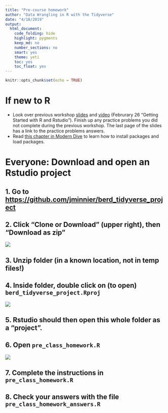 ```yaml
---
title: "Pre-course homework"
author: "Data Wrangling in R with the Tidyverse"
date: "4/18/2019"
output:   
  html_document:
    code_folding: hide
    highlight: pygments
    keep_md: no
    number_sections: no
    smart: yes
    theme: yeti
    toc: yes
    toc_float: yes
---
```


```r
knitr::opts_chunk$set(echo = TRUE)
```

# If new to R

- Look over previous workshop [slides](http://bit.ly/berd_r_intro) and [video](https://echo360.org/section/aefe4e1c-c635-4a3b-bf99-ce6439184f5f/public) (Februrary 26 "Getting Started with R and Rstudio"). Finish up any practice problems you did not complete during the previous workshop. The last page of the slides has a link to the practice problems answers.
- Read [this chapter in Modern Dive](https://moderndive.com/2-getting-started.html#package-installation) to learn how to install packages and load packages.

# Everyone: Download and open an Rstudio project

## 1. Go to [https://github.com/jminnier/berd_tidyverse_project](https://github.com/jminnier/berd_tidyverse_project)

## 2. Click "Clone or Download" (upper right), then "Download as zip"

![](img/github_download.png)

## 3. Unzip folder (in a known location, not in temp files!)

## 4. Inside folder, double click on (to open) `berd_tidyverse_project.Rproj`

![](img/homework_rproj.png)

## 5. Rstudio should then open this whole folder as a "project".

## 6. Open `pre_class_homework.R`

![](img/homework_file.png)

## 7. Complete the instructions in `pre_class_homework.R`

## 8. Check your answers with the file `pre_class_homework_answers.R`


